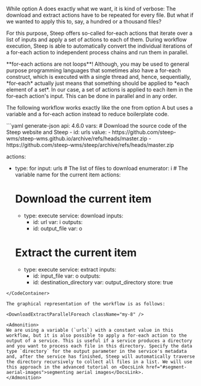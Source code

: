 
While option A does exactly what we want, it is kind of verbose: The download and extract actions have to be repeated for every file. But what if we wanted to apply this to, say, a hundred or a thousand files?

For this purpose, Steep offers so-called <DocsLink href="#for-each-actions">for-each actions</DocsLink> that iterate over a list of inputs and apply a set of actions to each of them. During workflow execution, Steep is able to automatically convert the individual iterations of a for-each action to independent process chains and run them in parallel.

<Admonition>
**for-each actions are not loops**! Although, you may be used to general purpose programming languages that sometimes also have a for-each construct, which is executed with a single thread and, hence, sequentially, *for-each* actually just means that something should be applied to *each element of a set*. In our case, a set of actions is applied to each item in the for-each action's input. This can be done in parallel and in any order.
</Admonition>

The following workflow works exactly like the one from option A but uses a variable and a for-each action instead to reduce boilerplate code.

<CodeContainer title="download-for-each.yaml">
```yaml generate-json
api: 4.6.0
vars:
  # Download the source code of the Steep website and Steep
  - id: urls
    value:
      - https://github.com/steep-wms/steep-wms.github.io/archive/refs/heads/master.zip
      - https://github.com/steep-wms/steep/archive/refs/heads/master.zip

actions:
  - type: for
    input: urls     # The list of files to download
    enumerator: i   # The variable name for the current item
    actions:
      # Download the current item
      - type: execute
        service: download
        inputs:
          - id: url
            var: i
        outputs:
          - id: output_file
            var: o

      # Extract the current item
      - type: execute
        service: extract
        inputs:
          - id: input_file
            var: o
        outputs:
          - id: destination_directory
            var: output_directory
            store: true
```
</CodeContainer>

The graphical representation of the workflow is as follows:

<DownloadExtractParallelForeach className="my-8" />

<Admonition>
We are using a variable (`urls`) with a constant value in this workflow, but it is also possible to apply a for-each action to the output of a service. This is useful if a service produces a directory and you want to process each file in this directory. Specify the data type `directory` for the output parameter in the service's metadata and, after the service has finished, Steep will automatically traverse the directory recursively to collect all files in a list. We will use this approach in the advanced tutorial on <DocsLink href="#segment-aerial-images">segmenting aerial images</DocsLink>.
</Admonition>
